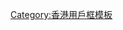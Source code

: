 {{Userbox-2
  |id1-c    = purple
  |id1-s    = 9
  |id1-fc   = #000000
  |id2-c    = purple
  |id2-s    = 9
  |id2-fc   = #FFFFFF
  |info-c   = white
  |info-s   = 9
  |info-fc  = black
  |id1      = [[File:Elizabeth II.jpg|38px]]
  |id2      = [[File:Personal flag of Queen Elizabeth II.svg|38px]]
  |info     = 這個用戶仍效忠[[伊莉莎白二世 (英國)|事頭婆]]及[[英國王室|大英帝國王室成員]]。
}}<includeonly>[[Category:香港維基人|{{PAGENAME}}]]</includeonly>
<noinclude>
[[Category:香港用戶框模板]]
</noinclude>